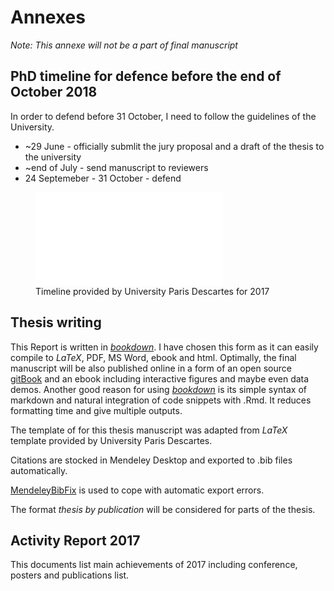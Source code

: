 # Annexes {-} 

*Note: This annexe will not be a part of final manuscript*

## PhD timeline for defence before the end of October 2018 {-} 

In order to defend before 31 October, I need to follow the guidelines of the University.

* ~29 June - officially submlit the jury proposal and a draft of the thesis to the university
* ~end of July - send manuscript to reviewers 
* 24 Septemeber - 31 October - defend


![Timeline provided by University Paris Descartes for 2017](figures-ext/An-timeline.pdf)


## Thesis writing {-} 

This Report is written in [*bookdown*](https://github.com/rstudio/bookdown). I have chosen this form as it can easily compile to *LaTeX*, PDF, MS Word, ebook and  html. Optimally, the final manuscript will be also published online in a form of an open source [gitBook](https://www.gitbook.com/about) and an ebook including interactive figures and maybe even data demos. Another good reason for using  [*bookdown*](https://github.com/rstudio/bookdown) is its simple syntax of markdown and natural integration of code snippets with .Rmd. It reduces formatting time and give multiple outputs. 

The template of for this thesis manuscript was adapted from *LaTeX*  template provided by University Paris Descartes. 

Citations are stocked in Mendeley Desktop and exported to .bib files automatically.

[MendeleyBibFix](https://ramblingacademic.com/2016/06/fixing-bibtex-files-mendeley/) is used to cope with automatic export errors.

The format *thesis by publication* will be considered for parts of the thesis.

\newpage

## Activity Report 2017 {-}

This documents list main achievements of 2017 including conference, posters and publications list. 

\includepdf[pages={1-}, scale=1]{pdf-ext/An-RA2017.pdf}

